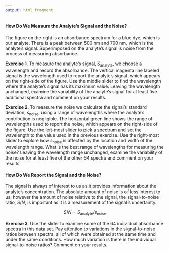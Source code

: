 ```yaml
---
output: html_fragment
---
```


<!-- The following script makes it possible to use the mhchem -->
<!-- latex package in a .Rmd file and to knit it into an .html file -->
<!-- the font size is scaled to 90% to match text -->

<!-- ```{=html} -->
<!-- <script type="text/x-mathjax-config"> -->
<!-- MathJax.Hub.Config({ -->
<!--   TeX: { -->
<!--     extensions: ["[Contrib]/mhchem/mhchem.js"] -->
<!-- } -->
<!-- }); -->
<!-- MathJax.Hub.Config({  -->
<!--         "HTML-CSS": { scale: 90 },  -->
<!--         SVG: { linebreaks: { automatic:true } },  -->
<!--  }); -->
<!-- </script> -->
<!-- ``` -->

<!-- text for activity 1 -->

#### How Do We Measure the Analyte's Signal and the Noise?

The figure on the right is an absorbance spectrum for a blue dye, which is our analyte. There is a peak between 500 nm and 700 nm, which is the analyte's signal. Superimposed on the analyte's signal is noise from the process of measuring absorbance.

**Exercise 1**. To measure the analyte's signal, $S_\text{analyte}$, we choose a wavelength and record the absorbance. The vertical magenta line labeled signal is the wavelength used to report the analyte's signal, which appears on the right-side of the figure. Use the middle slider to find the wavelength where the analyte's signal has its maximum value. Leaving the wavelength unchanged, examine the variability of the analyte's signal for at least five additional spectra and comment on your results. 

**Exercise 2**. To measure the noise we calculate the signal's standard deviation, $s_\text{noise}$, using a range of wavelengths where the analyte's contribution is negligible. The horizontal green line shows the range of wavelengths used to report the noise, which appears on the right-side of the figure. Use the left-most slider to pick a spectrum and set the wavelength to the value used in the previous exercise. Use the right-most slider to explore how $s_\text{noise}$ is affected by the location and width of the wavelength range. What is the best range of wavelengths for measuring the noise? Leaving the wavelength range unchanged, examine the variability of the noise for at least five of the other 64 spectra and comment on your results. 

#### How Do We Report the Signal and the Noise?

The signal is always of interest to us as it provides information about the analyte's concentration. The absolute amount of noise is of less interest to us; however the amount of noise relative to the signal, the signal-to-noise ratio, $S/N$, is important as it is a measurement of the signal's uncertainty.

$$S/N = S_\text{analyte} / s_\text{noise}$$

**Exercise 3**. Use the slider to examine some of the 64 individual absorbance spectra in this data set. Pay attention to variations in the signal-to-noise ratios between spectra, all of which were obtained at the same time and under the same conditions. How much variation is there in the individual signal-to-noise ratios? Comment on your results.
